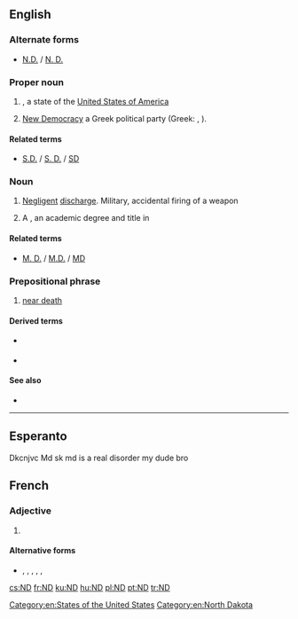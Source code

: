 {{also|nd|Nd|-nd|nd-|n.d.|N.D.|Appendix:Variations of "nd"}}
==English==

===Alternate forms===
* [[N.D.]] / [[N. D.]]

===Proper noun===
{{en-proper noun}}

# {{abbreviation of|lang=en|North Dakota}}, a state of the [[United States of America]]
# {{lb|en|politics}} [[New Democracy]] a Greek political party (Greek: {{m|el|Νέα Δημοκρατία}}, {{m|el|ΝΔ}}).

====Related terms====
* {{sense|[[Dakota]]}} [[S.D.]] / [[S. D.]] / [[SD]] {{gloss|[[South Dakota]]}}

===Noun===
{{en-noun}}

# [[negligent|Negligent]] [[discharge]]. Military, accidental firing of a weapon
# {{initialism of|lang=en|[[naturopathic]] [[doctor]]}} A {{w|lang=en|Doctor of Naturopathic Medicine}}, an academic degree and title in {{w|lang=en|naturopathic medicine}}

====Related terms====
* {{sense|[[naturopahtic doctor]]}} [[M. D.]] / [[M.D.]] / [[MD]] {{gloss|[[medical doctor]]}} {{qualifier|Doctor of Medicine}}

===Prepositional phrase===
{{head|en|prepositional phrase}}

# [[near death]]

====Derived terms====
* {{l|en|NDE}} {{gloss|near death experience}}
* {{l|en|NDer}} {{gloss|veteran of a near death experience}}

====See also====
* {{pedia|lang=en|Near death experience}}

[[Category:en:States of the United States]]
[[Category:en:North Dakota]]

----

==Esperanto==

Dkcnjvc Md sk md is a real disorder my dude bro

==French==

===Adjective===
{{fr-adj|mf}}

# {{l|en|N/A|gloss={{m|en|[[not]] [[available]]}}}} {{abbreviation of|lang=en|non-disponible}}

====Alternative forms====
* {{sense|non-disponible}} {{l|fr|N.D.}} , {{l|fr|N. D.}} , {{l|fr|N/D}} , {{l|fr|n.d.}} , {{l|fr|n. d.}} , {{l|fr|n/d}}


[[cs:ND]]
[[fr:ND]]
[[ku:ND]]
[[hu:ND]]
[[pl:ND]]
[[pt:ND]]
[[tr:ND]]